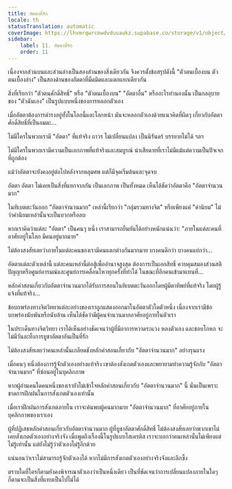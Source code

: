 ```yaml
---
title: อัตตาที่รัก
locale: th
statusTranslation: automatic
coverImage: https://lhvmrqwrcowdvduuaukz.supabase.co/storage/v1/object/public/strapi-uploads/small_cover-tratado-de-psicologia-revolucionaria.webp-5e15e1cec4e0ebebcde5d7fc7565d8fd.webp
sidebar:
    label: 11. อัตตาที่รัก
    order: 11
---
```

เนื่องจากส่วนบนและส่วนล่างเป็นสองส่วนของสิ่งเดียวกัน จึงควรตั้งข้อสรุปดังนี้ "ตัวตนเบื้องบน ตัวตนเบื้องล่าง" เป็นสองด้านของอัตตาที่มืดมิดและแตกแยกเดียวกัน

สิ่งที่เรียกว่า "ตัวตนศักดิ์สิทธิ์" หรือ "ตัวตนเบื้องบน" "อัตตาอื่น" หรืออะไรทำนองนั้น เป็นกลอุบายของ "ตัวฉันเอง" เป็นรูปแบบหนึ่งของการหลอกตัวเอง

เมื่ออัตตาต้องการดำรงอยู่ทั้งในโลกนี้และโลกหน้า มันจะหลอกตัวเองด้วยแนวคิดที่ผิดๆ เกี่ยวกับอัตตาศักดิ์สิทธิ์ที่เป็นอมตะ...

ไม่มีใครในพวกเรามี "อัตตา" ที่แท้จริง ถาวร ไม่เปลี่ยนแปลง เป็นนิรันดร์ บรรยายไม่ได้ ฯลฯ

ไม่มีใครในพวกเรามีความเป็นเอกภาพที่แท้จริงและสมบูรณ์ น่าเสียดายที่เราไม่มีแม้แต่ความเป็นปัจเจกที่ถูกต้อง

แม้ว่าอัตตาจะยังคงอยู่ต่อไปหลังจากหลุมศพ แต่ก็มีจุดเริ่มต้นและจุดจบ

อัตตา อัตตา ไม่เคยเป็นสิ่งที่แยกจากกัน เป็นเอกภาพ เป็นทั้งหมด เห็นได้ชัดว่าอัตตาคือ "อัตตาจำนวนมาก"

ในทิเบตตะวันออก "อัตตาจำนวนมาก" เหล่านี้เรียกว่า "กลุ่มรวมทางจิต" หรือเพียงแค่ "ค่านิยม" ไม่ว่าค่านิยมเหล่านั้นจะเป็นบวกหรือลบ

หากเราคิดว่าแต่ละ "อัตตา" เป็นคนๆ หนึ่ง เราสามารถยืนยันได้อย่างหนักแน่นว่า: "ภายในแต่ละคนที่อาศัยอยู่ในโลก มีคนอยู่มากมาย"

ไม่ต้องสงสัยเลยว่าภายในแต่ละคนของเรามีคนแตกต่างกันมากมาย บางคนดีกว่า บางคนแย่กว่า...

อัตตาแต่ละตัวเหล่านี้ แต่ละคนเหล่านี้ต่อสู้เพื่ออำนาจสูงสุด ต้องการเป็นเอกสิทธิ์ ควบคุมสมองส่วนสติปัญญาหรือศูนย์อารมณ์และศูนย์การเคลื่อนไหวทุกครั้งที่ทำได้ ในขณะที่อีกคนเข้ามาแทนที่...

หลักคำสอนเกี่ยวกับอัตตาจำนวนมากได้รับการสอนในทิเบตตะวันออกโดยผู้มีตาทิพย์ที่แท้จริง โดยผู้รู้แจ้งที่แท้จริง...

ข้อบกพร่องทางจิตวิทยาแต่ละอย่างของเราถูกแสดงออกมาในอัตตาตัวใดตัวหนึ่ง เนื่องจากเรามีข้อบกพร่องนับพันหรือนับล้าน เห็นได้ชัดว่ามีผู้คนจำนวนมากอาศัยอยู่ภายในตัวเรา

ในประเด็นทางจิตวิทยา เราได้เห็นอย่างชัดเจนว่าผู้ที่มีอาการหวาดระแวง หลงตัวเอง และชอบโกหก จะไม่มีวันละทิ้งการบูชาอัตตาอันเป็นที่รัก

ไม่ต้องสงสัยเลยว่าคนเหล่านั้นเกลียดชังหลักคำสอนเกี่ยวกับ "อัตตาจำนวนมาก" อย่างรุนแรง

เมื่อคนๆ หนึ่งต้องการรู้จักตัวเองอย่างแท้จริง เขาต้องสังเกตตัวเองและพยายามทำความรู้จักกับ "อัตตาจำนวนมาก" ที่ซ่อนอยู่ในบุคลิกภาพ

หากผู้อ่านคนใดคนหนึ่งของเรายังไม่เข้าใจหลักคำสอนเกี่ยวกับ "อัตตาจำนวนมาก" นี้ นั่นเป็นเพราะขาดการฝึกฝนในการสังเกตตัวเองเท่านั้น

เมื่อเราฝึกฝนการสังเกตภายใน เราจะค้นพบผู้คนมากมาย "อัตตาจำนวนมาก" ที่อาศัยอยู่ภายในบุคลิกภาพของเราเอง

ผู้ที่ปฏิเสธหลักคำสอนเกี่ยวกับอัตตาจำนวนมาก ผู้ที่บูชาอัตตาศักดิ์สิทธิ์ ไม่ต้องสงสัยเลยว่าพวกเขาไม่เคยสังเกตตัวเองอย่างจริงจัง เมื่อพูดถึงเรื่องนี้ในรูปแบบโสเครติส เราจะบอกว่าคนเหล่านั้นไม่เพียงแต่ไม่รู้เท่านั้น แต่ยังไม่รู้ว่าตัวเองไม่รู้อีกด้วย

แน่นอนว่าเราไม่สามารถรู้จักตัวเองได้ หากไม่มีการสังเกตตัวเองอย่างจริงจังและลึกซึ้ง

ตราบใดที่ใครก็ตามยังคงพิจารณาตัวเองว่าเป็นหนึ่งเดียว เป็นที่ชัดเจนว่าการเปลี่ยนแปลงภายในใดๆ ก็ตามจะเป็นสิ่งที่แทบเป็นไปไม่ได้

